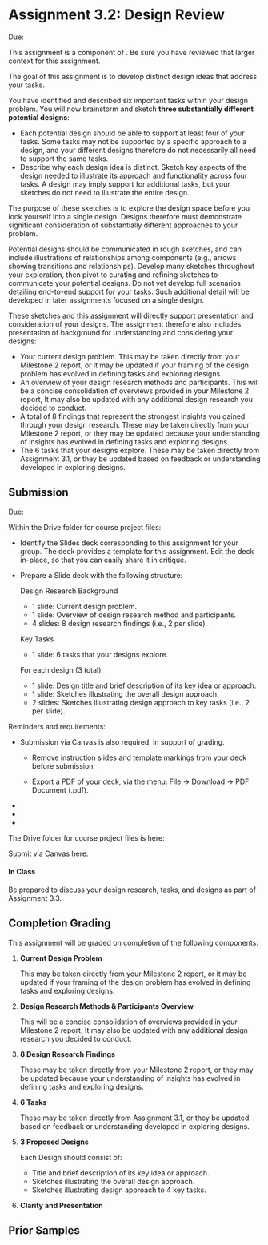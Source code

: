 

# Assignment 3.2: Design Review

<UnderDevelopment display={false} />

Due: <AssignmentDueDateTime assignmentKey={calendarData.assignments.assignment_3_2} />

This assignment is a component of <SiteLink linkKey={SiteLinks.milestone_3_top}/>.
Be sure you have reviewed that larger context for this assignment.

The goal of this assignment is to develop distinct design ideas that address your tasks.

You have identified and described six important tasks within your design problem.
You will now brainstorm and sketch __three substantially different potential designs__:

- Each potential design should be able to support at least four of your tasks.
  Some tasks may not be supported by a specific approach to a design,
  and your different designs therefore do not necessarily all need to support the same tasks.
- Describe why each design idea is distinct.
  Sketch key aspects of the design needed to illustrate
  its approach and functionality across four tasks.
  A design may imply support for additional tasks,
  but your sketches do not need to illustrate the entire design.

The purpose of these sketches is to explore the design space before you lock yourself into a single design.
Designs therefore must demonstrate significant consideration of substantially different approaches to your problem.

Potential designs should be communicated in rough sketches,
and can include illustrations of relationships among components (e.g., arrows showing transitions and relationships).
Develop many sketches throughout your exploration,
then pivot to curating and refining sketches to communicate your potential designs.
Do not yet develop full scenarios detailing end-to-end support for your tasks.
Such additional detail will be developed in later assignments focused on a single design.

<InformalDrawingTool />

These sketches and this assignment will directly support presentation and consideration of your designs.
The assignment therefore also includes presentation of background for understanding and considering your designs:

- Your current design problem.
  This may be taken directly from your Milestone 2 report,
  or it may be updated if your framing of the design problem has evolved in defining tasks and exploring designs.
- An overview of your design research methods and participants.
  This will be a concise consolidation of overviews provided in your Milestone 2 report,
  It may also be updated with any additional design research you decided to conduct.
- A total of 8 findings that represent the strongest insights you gained through your design research.
  These may be taken directly from your Milestone 2 report,
  or they may be updated because your understanding of insights has evolved in defining tasks and exploring designs.
- The 6 tasks that your designs explore.
  These may be taken directly from Assignment 3.1,
  or they be updated based on feedback or understanding developed in exploring designs.

## Submission

Due: <AssignmentDueDateTime assignmentKey={calendarData.assignments.assignment_3_2} />

Within the Drive folder for course project files:

- Identify the Slides deck corresponding to this assignment for your group.
  The deck provides a template for this assignment.
  Edit the deck in-place, so that you can easily share it in critique.

- Prepare a Slide deck with the following structure:

  Design Research Background
    - 1 slide: Current design problem.
    - 1 slide: Overview of design research method and participants.
    - 4 slides: 8 design research findings (i.e., 2 per slide).

  Key Tasks
    - 1 slide: 6 tasks that your designs explore.

  For each design (3 total):
    - 1 slide: Design title and brief description of its key idea or approach.
    - 1 slide: Sketches illustrating the overall design approach.
    - 2 slides: Sketches illustrating design approach to key tasks (i.e., 2 per slide).

Reminders and requirements:

- Submission via Canvas is also required, in support of grading.
  - Remove instruction slides and template markings from your deck before submission.

  - Export a PDF of your deck, via the menu: File -> Download -> PDF Document (.pdf).

- <GroupAssignment />
- <ClarityAndPresentationReference />
- <ParticipantAnonymity />

The Drive folder for course project files is here:

<CourseDataLink linkKey={courseData.linkDriveProjectFiles} outerComponent="p"/>

Submit via Canvas here:

<AssignmentSubmitCanvasLink assignmentKey={calendarData.assignments.assignment_3_2} />

#### In Class

Be prepared to discuss your design research, tasks, and designs as part of Assignment 3.3.

## Completion Grading

This assignment will be graded on completion of the following components:

1. __Current Design Problem__
  
   This may be taken directly from your Milestone 2 report,
   or it may be updated if your framing of the design problem has evolved in defining tasks and exploring designs.

2. __Design Research Methods & Participants Overview__

   This will be a concise consolidation of overviews provided in your Milestone 2 report,
   It may also be updated with any additional design research you decided to conduct.

3. __8 Design Research Findings__

   These may be taken directly from your Milestone 2 report,
   or they may be updated because your understanding of insights has evolved in defining tasks and exploring designs.

4. __6 Tasks__

   These may be taken directly from Assignment 3.1,
   or they be updated based on feedback or understanding developed in exploring designs.

5. __3 Proposed Designs__

   Each Design should consist of:
     - Title and brief description of its key idea or approach.
     - Sketches illustrating the overall design approach.
     - Sketches illustrating design approach to 4 key tasks.

6. __Clarity and Presentation__

## Prior Samples

<PriorSamplesWarning />

<ProjectMilestoneSamples milestone='assignment2f' />

<ProjectMilestoneSamples milestone='assignment2p' />
